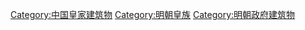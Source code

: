 [[Category:中国皇家建筑物|Category:中国皇家建筑物]]
[[Category:明朝皇族|Category:明朝皇族]]
[[Category:明朝政府建筑物|Category:明朝政府建筑物]]
